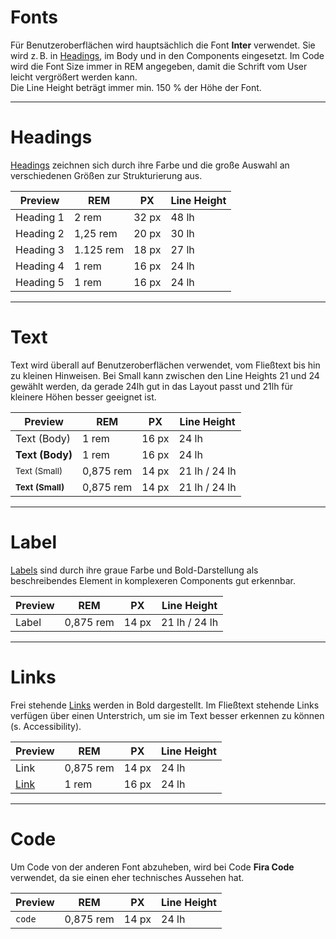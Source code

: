 # Fonts

Für Benutzeroberflächen wird hauptsächlich die Font **Inter** verwendet. Sie
wird z. B. in [Headings](/03-components/content/heading), im Body und in den
Components eingesetzt. Im Code wird die Font Size immer in REM angegeben, damit
die Schrift vom User leicht vergrößert werden kann. <br/> Die Line Height
beträgt immer min. 150 % der Höhe der Font.

---

# Headings

[Headings](/03-components/content/heading) zeichnen sich durch ihre Farbe und
die große Auswahl an verschiedenen Größen zur Strukturierung aus.

| Preview                                | REM       | PX    | Line Height |
| -------------------------------------- | --------- | ----- | ----------- |
| <Heading level={1}>Heading 1</Heading> | 2 rem     | 32 px | 48 lh       |
| <Heading level={2}>Heading 2</Heading> | 1,25 rem  | 20 px | 30 lh       |
| <Heading level={3}>Heading 3</Heading> | 1.125 rem | 18 px | 27 lh       |
| <Heading level={4}>Heading 4</Heading> | 1 rem     | 16 px | 24 lh       |
| <Heading level={5}>Heading 5</Heading> | 1 rem     | 16 px | 24 lh       |

---

# Text

Text wird überall auf Benutzeroberflächen verwendet, vom Fließtext bis hin zu
kleinen Hinweisen. Bei Small kann zwischen den Line Heights 21 und 24 gewählt
werden, da gerade 24lh gut in das Layout passt und 21lh für kleinere Höhen
besser geeignet ist.

| Preview                         | REM       | PX    | Line Height   |
| ------------------------------- | --------- | ----- | ------------- |
| Text (Body)                     | 1 rem     | 16 px | 24 lh         |
| **Text (Body)**                 | 1 rem     | 16 px | 24 lh         |
| <small>Text (Small)</small>     | 0,875 rem | 14 px | 21 lh / 24 lh |
| **<small>Text (Small)</small>** | 0,875 rem | 14 px | 21 lh / 24 lh |

---

# Label

[Labels](03-components/content/label) sind durch ihre graue Farbe und
Bold-Darstellung als beschreibendes Element in komplexeren Components gut
erkennbar.

| Preview              | REM       | PX    | Line Height   |
| -------------------- | --------- | ----- | ------------- |
| <Label>Label</Label> | 0,875 rem | 14 px | 21 lh / 24 lh |

---

# Links

Frei stehende [Links](/03-components/navigation/link) werden in Bold
dargestellt. Im Fließtext stehende Links verfügen über einen Unterstrich, um sie
im Text besser erkennen zu können (s. Accessibility).

| Preview           | REM       | PX    | Line Height |
| ----------------- | --------- | ----- | ----------- |
| <Link>Link</Link> | 0,875 rem | 14 px | 24 lh       |
| [Link]()          | 1 rem     | 16 px | 24 lh       |

---

# Code

Um Code von der anderen Font abzuheben, wird bei Code **Fira Code** verwendet,
da sie einen eher technisches Aussehen hat.

| Preview | REM       | PX    | Line Height |
| ------- | --------- | ----- | ----------- |
| `code`  | 0,875 rem | 14 px | 24 lh       |
